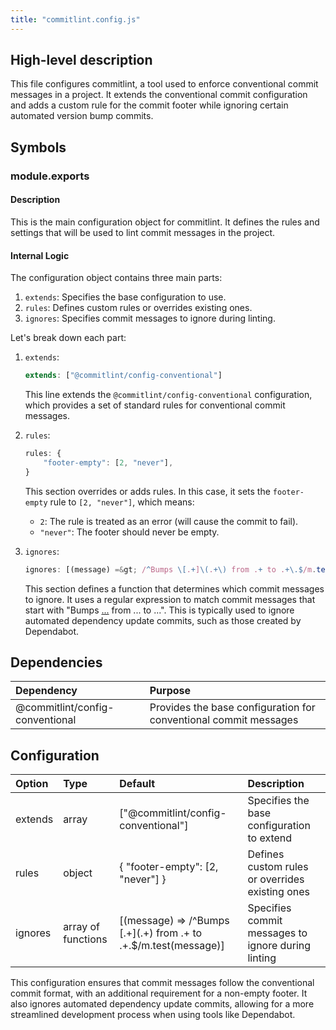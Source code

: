 ```yaml
---
title: "commitlint.config.js"
---
```


## High-level description
This file configures commitlint, a tool used to enforce conventional commit messages in a project. It extends the conventional commit configuration and adds a custom rule for the commit footer while ignoring certain automated version bump commits.

## Symbols

### module.exports
#### Description
This is the main configuration object for commitlint. It defines the rules and settings that will be used to lint commit messages in the project.

#### Internal Logic
The configuration object contains three main parts:
1. `extends`: Specifies the base configuration to use.
2. `rules`: Defines custom rules or overrides existing ones.
3. `ignores`: Specifies commit messages to ignore during linting.

Let's break down each part:

1. `extends`: 
   ```javascript
   extends: ["@commitlint/config-conventional"]
   ```
   This line extends the `@commitlint/config-conventional` configuration, which provides a set of standard rules for conventional commit messages.

2. `rules`:
   ```javascript
   rules: {
       "footer-empty": [2, "never"],
   }
   ```
   This section overrides or adds rules. In this case, it sets the `footer-empty` rule to `[2, "never"]`, which means:
   - `2`: The rule is treated as an error (will cause the commit to fail).
   - `"never"`: The footer should never be empty.

3. `ignores`:
   ```javascript
   ignores: [(message) =&gt; /^Bumps \[.+]\(.+\) from .+ to .+\.$/m.test(message)]
   ```
   This section defines a function that determines which commit messages to ignore. It uses a regular expression to match commit messages that start with "Bumps [...](...) from ... to ...". This is typically used to ignore automated dependency update commits, such as those created by Dependabot.

## Dependencies
| Dependency | Purpose |
|:-----------|:--------|
| @commitlint/config-conventional | Provides the base configuration for conventional commit messages |

## Configuration
| Option | Type | Default | Description |
|:-------|:-----|:--------|:------------|
| extends | array | ["@commitlint/config-conventional"] | Specifies the base configuration to extend |
| rules | object | \{ "footer-empty": [2, "never"] \} | Defines custom rules or overrides existing ones |
| ignores | array of functions | [(message) =&gt; /^Bumps \[.+]\(.+\) from .+ to .+\.$/m.test(message)] | Specifies commit messages to ignore during linting |

This configuration ensures that commit messages follow the conventional commit format, with an additional requirement for a non-empty footer. It also ignores automated dependency update commits, allowing for a more streamlined development process when using tools like Dependabot.
